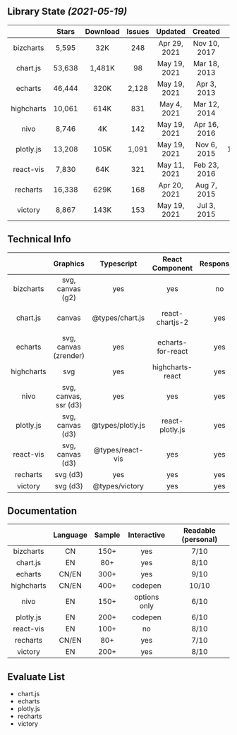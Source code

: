 

## Library State _(2021-05-19)_

|           |  Stars          | Download         | Issues |      Updated |      Created |      Size          | License    |
|:---------:|:---------------:|:----------------:|:------:|:------------:|:------------:|:------------------:|:----------:|
| bizcharts |  5,595          |      32K         |    248 | Apr 29, 2021 | Nov 10, 2017 |   387.8KB          | MIT        |
|  chart.js | <HL>53,638</HL> |   <HL>1,481K</HL>|     98 | May 19, 2021 | Mar 18, 2013 |    60.6KB          | MIT        |
|   echarts | <HL>46,444</HL> |     320K         |  2,128 | May 19, 2021 |  Apr 3, 2013 |   308.6KB          | Apache-2.0 |
|highcharts | 10,061          |   <HL>614K</HL>  |    831 | May 4, 2021  | Mar 12, 2014 |    93.4KB          | <DB>Commercial</DB> |
|      nivo |  8,746          |       4K         |    142 | May 19, 2021 | Apr 16, 2016 |    98.9KB          | MIT        |
| plotly.js | 13,208          |     105K         |  1,091 | May 19, 2021 |  Nov 6, 2015 | <DB>1,032.1KB</DB> | MIT        |
| react-vis |  7,830          |      64K         |    321 | May 11, 2021 | Feb 23, 2016 |    79.2KB          | MIT        |
|  recharts | <HL>16,338</HL> |   <HL>629K</HL>  |    168 | Apr 20, 2021 |  Aug 7, 2015 |   124.3KB          | MIT        |
|   victory |  8,867          |     143K         |    153 | May 19, 2021 |  Jul 3, 2015 |   130.5KB          | MIT        |


## Technical Info

|            |        Graphics       |    Typescript    |  React Component  | Responsive |      Zoom/Brush     |  3D |
|:----------:|:---------------------:|:----------------:|:-----------------:|:----------:|:-------------------:|:---:|
|  bizcharts |    svg, canvas (g2)   |        yes       |        yes        | <DB>no</DB>|        slider       |  no |
|  chart.js  |         canvas        |  @types/chart.js |  react-chartjs-2  |     yes    | chartjs-plugin-zoom |  no |
|   echarts  | svg, canvas (zrender) |        yes       | echarts-for-react |     yes    |         yes         | <HL>yes</HL> |
| highcharts |          svg          |        yes       |  highcharts-react |     yes    |         yes         | <HL>yes</HL> |
|    nivo    | svg, canvas, ssr (d3) |        yes       |        yes        |     yes    |     <DB>no</DB>     |  no |
|  plotly.js |    svg, canvas (d3)   | @types/plotly.js |  react-plotly.js  |     yes    |         yes         | <HL>yes</HL> |
|  react-vis |    svg, canvas (d3)   | @types/react-vis |        yes        |     yes    |     not complete    |  no |
|  recharts  |        svg (d3)       |        yes       |        yes        |     yes    |       custom        |  no |
|   victory  |        svg (d3)       |  @types/victory  |        yes        |     yes    |         yes         |  no |

## Documentation

|            | Language  | Sample |  Interactive | Readable (personal) |
|:----------:|:---------:|:------:|:------------:|:-------------------:|
|  bizcharts |<DB>CN</DB>|  150+  |      yes     |         7/10        |
|  chart.js  |    EN     |   80+  |      yes     |         8/10        |
|   echarts  |   CN/EN   |  300+  |      yes     |         9/10        |
| highcharts |   CN/EN   |  400+  |    codepen   |        10/10        |
|    nivo    |    EN     |  150+  | options only |         6/10        |
|  plotly.js |    EN     |  200+  |    codepen   |         6/10        |
|  react-vis |    EN     |  100+  |  <DB>no</DB> |         8/10        |
|  recharts  |   CN/EN   |   80+  |      yes     |         7/10        |
|   victory  |    EN     |  200+  |      yes     |         8/10        |

## Evaluate List

- chart.js
- echarts
- plotly.js
- recharts
- victory